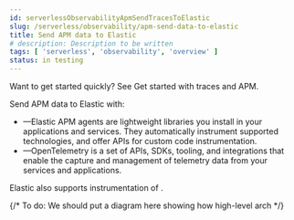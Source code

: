 ```yaml
---
id: serverlessObservabilityApmSendTracesToElastic
slug: /serverless/observability/apm-send-data-to-elastic
title: Send APM data to Elastic
# description: Description to be written
tags: [ 'serverless', 'observability', 'overview' ]
status: in testing
---
```




<Testing />

<DocCallOut>
<DocIcon type="documentation" title="documentation icon" /> Want to get started quickly? See <DocLink id="serverlessObservabilityApmGetStarted">Get started with traces and APM</DocLink>.
</DocCallOut>

Send APM data to Elastic with:

* **<DocLink id="serverlessObservabilityApmAgents" text="Elastic APM agents"/>**—Elastic APM agents are lightweight libraries you install in your applications and services. They automatically instrument supported technologies, and offer APIs for custom code instrumentation.
* **<DocLink id="serverlessObservabilityApmAgentsOtel" text="OpenTelemetry"/>**—OpenTelemetry is a set of APIs, SDKs, tooling, and integrations that enable the capture and management of telemetry data from your services and applications.

Elastic also supports instrumentation of <DocLink id="serverlessObservabilityApmAgentsAwsLambdaFunctions" text="AWS Lambda functions"/>.

{/* To do: We should put a diagram here showing how high-level arch */}

<Feedback slug="/serverless/observability/apm-send-data-to-elastic" filepath="docs/apm/apm-send-traces-to-elastic.mdx" />
